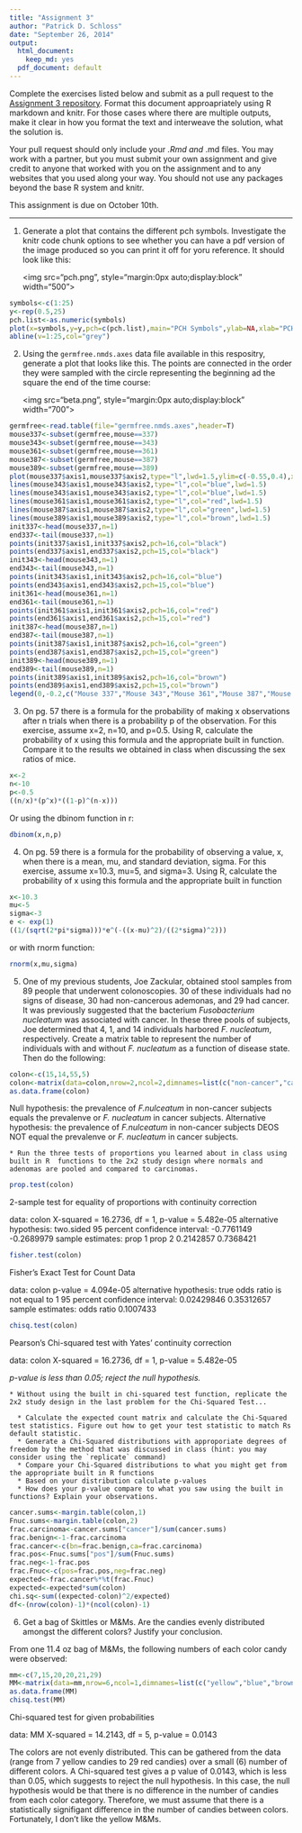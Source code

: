 ```yaml
---
title: "Assignment 3"
author: "Patrick D. Schloss"
date: "September 26, 2014"
output:
  html_document:
    keep_md: yes
  pdf_document: default
---
```


Complete the exercises listed below and submit as a pull request to the [Assignment 3 repository](http://www.github.com/microbialinformatics/assignment03).  Format this document approapriately using R markdown and knitr. For those cases where there are multiple outputs, make it clear in how you format the text and interweave the solution, what the solution is.

Your pull request should only include your *.Rmd and *.md files. You may work with a partner, but you must submit your own assignment and give credit to anyone that worked with you on the assignment and to any websites that you used along your way. You should not use any packages beyond the base R system and knitr.

This assignment is due on October 10th.

------

1.  Generate a plot that contains the different pch symbols. Investigate the knitr code chunk options to see whether you can have a pdf version of the image produced so you can print it off for yoru reference. It should look like this:

    <img src="pch.png", style="margin:0px auto;display:block" width="500">
    
```r
symbols<-c(1:25)
y<-rep(0.5,25)
pch.list<-as.numeric(symbols)
plot(x=symbols,y=y,pch=c(pch.list),main="PCH Symbols",ylab=NA,xlab="PCH value",at=1:25,frame.plot=FALSE)
abline(v=1:25,col="grey")
```

2.  Using the `germfree.nmds.axes` data file available in this respositry, generate a plot that looks like this. The points are connected in the order they were sampled with the circle representing the beginning ad the square the end of the time course:

    <img src="beta.png", style="margin:0px auto;display:block" width="700">

```r
germfree<-read.table(file="germfree.nmds.axes",header=T)
mouse337<-subset(germfree,mouse==337)
mouse343<-subset(germfree,mouse==343)
mouse361<-subset(germfree,mouse==361)
mouse387<-subset(germfree,mouse==387)
mouse389<-subset(germfree,mouse==389)
plot(mouse337$axis1,mouse337$axis2,type="l",lwd=1.5,ylim=c(-0.55,0.4),xlim=c(-0.3,0.7),xlab="NMDS Axis 1",ylab="NMDS Axis 2")
lines(mouse343$axis1,mouse343$axis2,type="l",col="blue",lwd=1.5)
lines(mouse343$axis1,mouse343$axis2,type="l",col="blue",lwd=1.5)
lines(mouse361$axis1,mouse361$axis2,type="l",col="red",lwd=1.5)
lines(mouse387$axis1,mouse387$axis2,type="l",col="green",lwd=1.5)
lines(mouse389$axis1,mouse389$axis2,type="l",col="brown",lwd=1.5)
init337<-head(mouse337,n=1)
end337<-tail(mouse337,n=1)
points(init337$axis1,init337$axis2,pch=16,col="black")
points(end337$axis1,end337$axis2,pch=15,col="black")
init343<-head(mouse343,n=1)
end343<-tail(mouse343,n=1)
points(init343$axis1,init343$axis2,pch=16,col="blue")
points(end343$axis1,end343$axis2,pch=15,col="blue")
init361<-head(mouse361,n=1)
end361<-tail(mouse361,n=1)
points(init361$axis1,init361$axis2,pch=16,col="red")
points(end361$axis1,end361$axis2,pch=15,col="red")
init387<-head(mouse387,n=1)
end387<-tail(mouse387,n=1)
points(init387$axis1,init387$axis2,pch=16,col="green")
points(end387$axis1,end387$axis2,pch=15,col="green")
init389<-head(mouse389,n=1)
end389<-tail(mouse389,n=1)
points(init389$axis1,init389$axis2,pch=16,col="brown")
points(end389$axis1,end389$axis2,pch=15,col="brown")
legend(0,-0.2,c("Mouse 337","Mouse 343","Mouse 361","Mouse 387","Mouse 389"),lty=1,col=c("black","blue","red","green","brown"),cex=0.7)
```

3.  On pg. 57 there is a formula for the probability of making x observations after n trials when there is a probability p of the observation.  For this exercise, assume x=2, n=10, and p=0.5.  Using R, calculate the probability of x using this formula and the appropriate built in function. Compare it to the results we obtained in class when discussing the sex ratios of mice.

```r
x<-2
n<-10
p<-0.5
((n/x)*(p^x)*((1-p)^(n-x)))
```

Or using the dbinom function in r:

```r
dbinom(x,n,p)
```

4.  On pg. 59 there is a formula for the probability of observing a value, x, when there is a mean, mu, and standard deviation, sigma.  For this exercise, assume x=10.3, mu=5, and sigma=3.  Using R, calculate the probability of x using this formula and the appropriate built in function

```r
x<-10.3
mu<-5
sigma<-3
e <- exp(1) 
((1/(sqrt(2*pi*sigma)))*e^(-((x-mu)^2)/((2*sigma)^2)))
```

or with rnorm function:

```r
rnorm(x,mu,sigma)
```


5.  One of my previous students, Joe Zackular, obtained stool samples from 89 people that underwent colonoscopies.  30 of these individuals had no signs of disease, 30 had non-cancerous ademonas, and 29 had cancer.  It was previously suggested that the bacterium *Fusobacterium nucleatum* was associated with cancer.  In these three pools of subjects, Joe determined that 4, 1, and 14 individuals harbored *F. nucleatum*, respectively. Create a matrix table to represent the number of individuals with and without _F. nucleatum_ as a function of disease state.  Then do the following:

```r
colon<-c(15,14,55,5)
colon<-matrix(data=colon,nrow=2,ncol=2,dimnames=list(c("non-cancer","cancer"),c("neg","pos")))
as.data.frame(colon)
```
Null hypothesis: the prevalence of *F.nulceatum* in non-cancer subjects equals the prevalenve or *F. nucleatum* in cancer subjects.
Alternative hypothesis: the prevalence of *F.nulceatum* in non-cancer subjects DEOS NOT equal the prevalenve or *F. nucleatum* in cancer subjects.

    * Run the three tests of proportions you learned about in class using built in R  functions to the 2x2 study design where normals and adenomas are pooled and compared to carcinomas.
```r
prop.test(colon)
```
  2-sample test for equality of proportions with continuity
	correction

data:  colon
X-squared = 16.2736, df = 1, p-value = 5.482e-05
alternative hypothesis: two.sided
95 percent confidence interval:
 -0.7761149 -0.2689979
sample estimates:
   prop 1    prop 2 
0.2142857 0.7368421 
```r
fisher.test(colon)
```
  Fisher's Exact Test for Count Data

data:  colon
p-value = 4.094e-05
alternative hypothesis: true odds ratio is not equal to 1
95 percent confidence interval:
 0.02429846 0.35312657
sample estimates:
odds ratio 
 0.1007433 
```r
chisq.test(colon)
```
Pearson's Chi-squared test with Yates' continuity correction

data:  colon
X-squared = 16.2736, df = 1, p-value = 5.482e-05

*p-value is less than 0.05; reject the null hypothesis.*

    * Without using the built in chi-squared test function, replicate the 2x2 study design in the last problem for the Chi-Squared Test...

      * Calculate the expected count matrix and calculate the Chi-Squared test statistics. Figure out how to get your test statistic to match Rs default statistic.
      *	Generate a Chi-Squared distributions with approporiate degrees of freedom by the method that was discussed in class (hint: you may consider using the `replicate` command)
      * Compare your Chi-Squared distributions to what you might get from the appropriate built in R functions
      * Based on your distribution calculate p-values
      * How does your p-value compare to what you saw using the built in functions? Explain your observations.

```r
cancer.sums<-margin.table(colon,1)
Fnuc.sums<-margin.table(colon,2)
frac.carcinoma<-cancer.sums["cancer"]/sum(cancer.sums)
frac.benign<-1-frac.carcinoma
frac.cancer<-c(bn=frac.benign,ca=frac.carcinoma)
frac.pos<-Fnuc.sums["pos"]/sum(Fnuc.sums)
frac.neg<-1-frac.pos
frac.Fnuc<-c(pos=frac.pos,neg=frac.neg)
expected<-frac.cancer%*%t(frac.Fnuc)
expected<-expected*sum(colon)
chi.sq<-sum((expected-colon)^2/expected)
df<-(nrow(colon)-1)*(ncol(colon)-1)
```

6.  Get a bag of Skittles or M&Ms.  Are the candies evenly distributed amongst the different colors?  Justify your conclusion.

From one 11.4 oz bag of M&Ms, the following numbers of each color candy were observed:
```r
mm<-c(7,15,20,20,21,29)
MM<-matrix(data=mm,nrow=6,ncol=1,dimnames=list(c("yellow","blue","brown","orange","green","red"),c("quantity")))
as.data.frame(MM)
chisq.test(MM)
```
Chi-squared test for given probabilities

data:  MM
X-squared = 14.2143, df = 5, p-value = 0.0143

The colors are not evenly distributed. This can be gathered from the data (range from 7 yellow candies to 29 red candies) over a small (6) number of different colors. A Chi-squared test gives a p value of 0.0143, which is less than 0.05, which suggests to reject the null hypothesis. In this case, the null hypothesis would be that there is no difference in the number of candies from each color category. Therefore, we must assume that there is a statistically signifigant difference in the number of candies between colors. Fortunately, I don't like the yellow M&Ms. 



